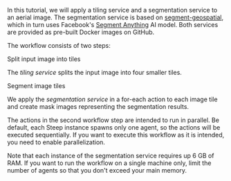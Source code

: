 
In this tutorial, we will apply a tiling service and a segmentation service to an aerial image. The segmentation service is based on [segment-geospatial](https://samgeo.gishub.org/samgeo/), which in turn uses Facebook's [Segment Anything](https://segment-anything.com/) AI model. Both services are provided as pre-built <Link href="https://github.com/steep-wms/segment-aerial-images">Docker images on GitHub</Link>.

The workflow consists of two steps:

<div className="grid grid-cols-1 lg:grid-cols-2 gap-x-8 gap-y-4 lg:gap-y-8 not-prose my-8 items-start">
  <div>
    <div className="text-lg font-normal mb-2">Split input image into tiles</div>
    <p>The <em>tiling service</em> splits the input image into four smaller tiles.</p>
  </div>

  <div className="flex flex-row items-center max-w-lg">
    <Tiles gap={false} />
    <div className="flex w-fit items-center">
      <ChevronRight size="2rem" className="m-0" />
    </div>
    <Tiles />
  </div>

  <div className="mt-4 lg:mt-0">
    <div className="text-lg font-normal mb-2">Segment image tiles</div>
    <p>We apply the <em>segmentation service</em> in a for-each action to each image tile and create mask images representing the segmentation results.</p>
  </div>

  <div className="flex flex-row items-center max-w-lg">
    <Tiles />
    <div className="flex w-fit items-center">
      <ChevronRight size="2rem" className="m-0" />
    </div>
    <Tiles masks={true} />
  </div>
</div>

The actions in the second workflow step are intended to run in parallel. Be default, each Steep instance spawns only one agent, so the actions will be executed sequentially. If you want to execute this workflow as it is intended, you need to enable <DocsLink href="#parallelization">parallelization</DocsLink>.

<Admonition>
Note that each instance of the segmentation service requires up 6 GB of RAM. If you want to run the workflow on a single machine only, limit the number of agents so that you don't exceed your main memory.
</Admonition>
